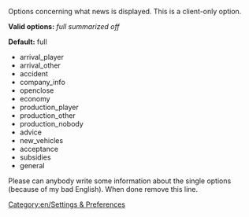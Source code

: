 [[Category:en/Settings & Preferences]]

Options concerning what news is displayed. This is a client-only option.


'''Valid options:''' ''full'' ''summarized'' ''off''

'''Default:''' full

*arrival_player
*arrival_other
*accident
*company_info
*openclose
*economy
*production_player
*production_other
*production_nobody
*advice
*new_vehicles
*acceptance
*subsidies
*general

Please can anybody write some information about the single options (because of my bad English). When done remove this line.